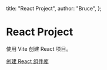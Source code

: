 
  title: "React Project",
  author: "Bruce",
};

<NextHead title={meta.title} />

# React Project

使用 Vite 创建 React 项目。

[创建 React 组件库](https://dev.to/alexeagleson/how-to-create-and-publish-a-react-component-library-2oe)
